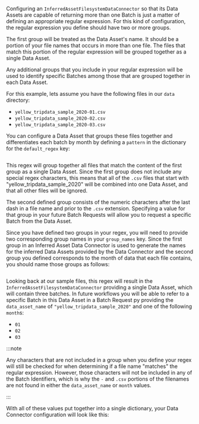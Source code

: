 
Configuring an `InferredAssetFilesystemDataConnector` so that its Data Assets are capable of returning more than one Batch is just a matter of defining an appropriate regular expression.  For this kind of configuration, the regular expression you define should have two or more groups.

The first group will be treated as the Data Asset's name.  It should be a portion of your file names that occurs in more than one file.  The files that match this portion of the regular expression will be grouped together as a single Data Asset.

Any additional groups that you include in your regular expression will be used to identify specific Batches among those that are grouped together in each Data Asset.

For this example, lets assume you have the following files in our `data` directory:
- `yellow_tripdata_sample_2020-01.csv`
- `yellow_tripdata_sample_2020-02.csv`
- `yellow_tripdata_sample_2020-03.csv`

You can configure a Data Asset that groups these files together and differentiates each batch by month by defining a `pattern` in the dictionary for the `default_regex` key:
```python name="version-0.18.8 datasource_configuration_inferred_multi_batch_regex_pattern"
```

This regex will group together all files that match the content of the first group as a single Data Asset.  Since the first group does not include any special regex characters, this means that all of the `.csv` files that start with "yellow_tripdata_sample_2020" will be combined into one Data Asset, and that all other files will be ignored.

The second defined group consists of the numeric characters after the last dash in a file name and prior to the `.csv` extension.  Specifying a value for that group in your future Batch Requests will allow you to request a specific Batch from the Data Asset.

Since you have defined two groups in your regex, you will need to provide two corresponding group names in your `group_names` key.  Since the first group in an Inferred Asset Data Connector is used to generate the names for the inferred Data Assets provided by the Data Connector and the second group you defined corresponds to the month of data that each file contains, you should name those groups as follows:

```python name="version-0.18.8 group_names for inferred multi batch default_regex key"
```

Looking back at our sample files, this regex will result in the `InferredAssetFilesystemDataConnector` providing a single Data Asset, which will contain three batches.  In future workflows you will be able to refer to a specific Batch in this Data Asset in a Batch Request py providing the  `data_asset_name` of `"yellow_tripdata_sample_2020"` and one of the following `month`s:
- `01`
- `02`
- `03`

:::note

Any characters that are not included in a group when you define your regex will still be checked for when determining if a file name "matches" the regular expression.  However, those characters will not be included in any of the Batch Identifiers, which is why the `-` and `.csv` portions of the filenames are not found in either the `data_asset_name` or `month` values.

:::

<TipMoreInfoOnRegex />

With all of these values put together into a single dictionary, your Data Connector configuration will look like this:

```python name="version-0.18.8 data connector config for inferred filesystem data connector multi batch"
```


